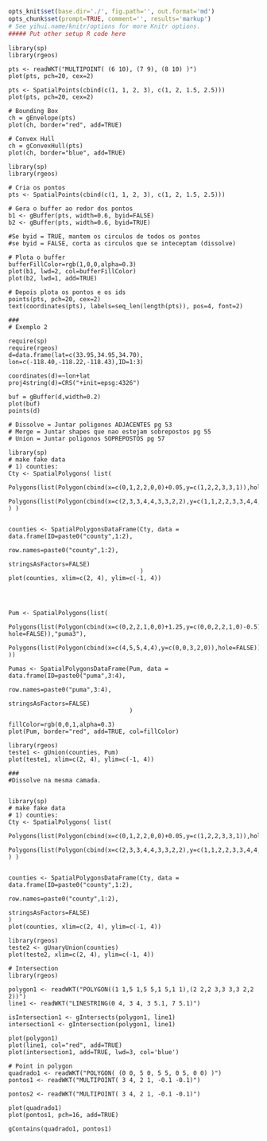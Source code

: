 ```r
opts_knit$set(base.dir='./', fig.path='', out.format='md')
opts_chunk$set(prompt=TRUE, comment='', results='markup')
# See yihui.name/knitr/options for more Knitr options.
##### Put other setup R code here

```


```
library(sp)
library(rgeos)

pts <- readWKT("MULTIPOINT( (6 10), (7 9), (8 10) )")
plot(pts, pch=20, cex=2)

pts <- SpatialPoints(cbind(c(1, 1, 2, 3), c(1, 2, 1.5, 2.5))) 
plot(pts, pch=20, cex=2)

# Bounding Box
ch = gEnvelope(pts)
plot(ch, border="red", add=TRUE)

# Convex Hull
ch = gConvexHull(pts)
plot(ch, border="blue", add=TRUE)
```

```
library(sp)
library(rgeos)

# Cria os pontos
pts <- SpatialPoints(cbind(c(1, 1, 2, 3), c(1, 2, 1.5, 2.5))) 

# Gera o buffer ao redor dos pontos
b1 <- gBuffer(pts, width=0.6, byid=FALSE)
b2 <- gBuffer(pts, width=0.6, byid=TRUE)

#Se byid = TRUE, mantem os circulos de todos os pontos
#se byid = FALSE, corta as circulos que se inteceptam (dissolve)

# Plota o buffer
bufferFillColor=rgb(1,0,0,alpha=0.3)
plot(b1, lwd=2, col=bufferFillColor)
plot(b2, lwd=1, add=TRUE)

# Depois plota os pontos e os ids
points(pts, pch=20, cex=2)
text(coordinates(pts), labels=seq_len(length(pts)), pos=4, font=2)

###
# Exemplo 2

require(sp)
require(rgeos)
d=data.frame(lat=c(33.95,34.95,34.70), lon=c(-118.40,-118.22,-118.43),ID=1:3)

coordinates(d)=~lon+lat
proj4string(d)=CRS("+init=epsg:4326")

buf = gBuffer(d,width=0.2)
plot(buf)
points(d)
```

```
# Dissolve = Juntar poligonos ADJACENTES pg 53
# Merge = Juntar shapes que nao estejam sobrepostos pg 55
# Union = Juntar poligonos SOPREPOSTOS pg 57

library(sp)
# make fake data
# 1) counties:
Cty <- SpatialPolygons( list(
  Polygons(list(Polygon(cbind(x=c(0,1,2,2,0,0)+0.05,y=c(1,2,2,3,3,1)),hole=FALSE)),"county1"),
  Polygons(list(Polygon(cbind(x=c(2,3,3,4,4,3,3,2,2),y=c(1,1,2,2,3,3,4,4,1)),hole=FALSE)),"county2")
) )


counties <- SpatialPolygonsDataFrame(Cty, data = data.frame(ID=paste0("county",1:2),
                                                            row.names=paste0("county",1:2),
                                                            stringsAsFactors=FALSE)
                                     )
plot(counties, xlim=c(2, 4), ylim=c(-1, 4))




Pum <- SpatialPolygons(list(
  Polygons(list(Polygon(cbind(x=c(0,2,2,1,0,0)+1.25,y=c(0,0,2,2,1,0)-0.5), hole=FALSE)),"puma3"),
  Polygons(list(Polygon(cbind(x=c(4,5,5,4,4),y=c(0,0,3,2,0)),hole=FALSE)),"puma4")
))

Pumas <- SpatialPolygonsDataFrame(Pum, data = data.frame(ID=paste0("puma",3:4),
                                                         row.names=paste0("puma",3:4),
                                                         stringsAsFactors=FALSE)
                                  )

fillColor=rgb(0,0,1,alpha=0.3)
plot(Pum, border="red", add=TRUE, col=fillColor)

library(rgeos)
teste1 <- gUnion(counties, Pum)
plot(teste1, xlim=c(2, 4), ylim=c(-1, 4))

###
#Dissolve na mesma camada.


library(sp)
# make fake data
# 1) counties:
Cty <- SpatialPolygons( list(
  Polygons(list(Polygon(cbind(x=c(0,1,2,2,0,0)+0.05,y=c(1,2,2,3,3,1)),hole=FALSE)),"county1"),
  Polygons(list(Polygon(cbind(x=c(2,3,3,4,4,3,3,2,2),y=c(1,1,2,2,3,3,4,4,1)),hole=FALSE)),"county2")
) )


counties <- SpatialPolygonsDataFrame(Cty, data = data.frame(ID=paste0("county",1:2),
                                                            row.names=paste0("county",1:2),
                                                            stringsAsFactors=FALSE)
)
plot(counties, xlim=c(2, 4), ylim=c(-1, 4))

library(rgeos)
teste2 <- gUnaryUnion(counties)
plot(teste2, xlim=c(2, 4), ylim=c(-1, 4))

```

```
# Intersection
library(rgeos)

polygon1 <- readWKT("POLYGON((1 1,5 1,5 5,1 5,1 1),(2 2,2 3,3 3,3 2,2 2))")
line1 <- readWKT("LINESTRING(0 4, 3 4, 3 5.1, 7 5.1)")

isIntersection1 <- gIntersects(polygon1, line1)
intersection1 <- gIntersection(polygon1, line1)

plot(polygon1)
plot(line1, col="red", add=TRUE)
plot(intersection1, add=TRUE, lwd=3, col='blue')

```

```
# Point in polygon
quadrado1 <- readWKT("POLYGON( (0 0, 5 0, 5 5, 0 5, 0 0) )")
pontos1 <- readWKT("MULTIPOINT( 3 4, 2 1, -0.1 -0.1)")

pontos2 <- readWKT("MULTIPOINT( 3 4, 2 1, -0.1 -0.1)")

plot(quadrado1)
plot(pontos1, pch=16, add=TRUE)

gContains(quadrado1, pontos1)

```